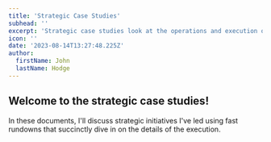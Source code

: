 ```yaml
---
title: 'Strategic Case Studies'
subhead: ''
excerpt: 'Strategic case studies look at the operations and execution of non-technical initiatives I’ve led.'
icon: ''
date: '2023-08-14T13:27:48.225Z'
author:
  firstName: John
  lastName: Hodge
---
```



## Welcome to the strategic case studies!

In these documents, I'll discuss strategic initiatives I've led using fast rundowns that succinctly dive in on the details of the execution.

<GlobalCallout
  message='
This website is pretty new and new content is being added regularly, please check back for more case studies! 
'
  type='alert'
/>
